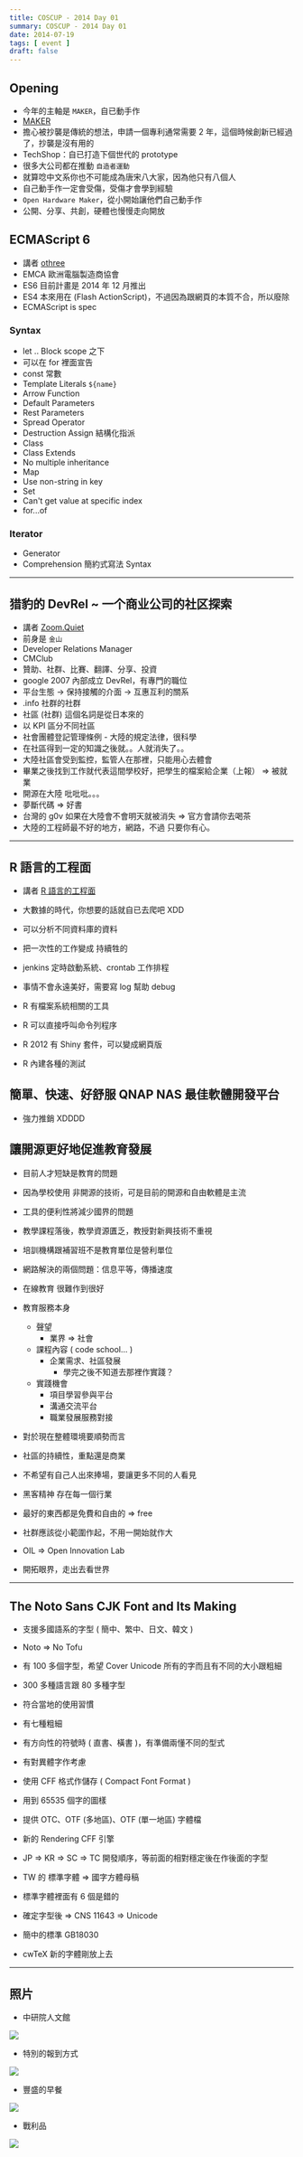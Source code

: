 ```yaml
---
title: COSCUP - 2014 Day 01
summary: COSCUP - 2014 Day 01
date: 2014-07-19
tags: [ event ]
draft: false
---
```


## Opening

- 今年的主軸是 `MAKER`，自已動手作 
- [MAKER](http://makerthemovie.com/chinese/)
- 擔心被抄襲是傳統的想法，申請一個專利通常需要 2 年，這個時候創新已經過了，抄襲是沒有用的
- TechShop：自已打造下個世代的 prototype
- 很多大公司都在推動 `自造者運動`
- 就算唸中文系你也不可能成為唐宋八大家，因為他只有八個人
- 自己動手作一定會受傷，受傷才會學到經驗
- `Open Hardware Maker`，從小開始讓他們自己動手作
- 公開、分享、共創，硬體也慢慢走向開放

## ECMAScript 6

- 講者 [othree](https://blog.othree.net/)
- EMCA 歐洲電腦製造商協會
- ES6 目前計畫是 2014 年 12 月推出
- ES4 本來用在 (Flash ActionScript)，不過因為跟網頁的本質不合，所以廢除
- ECMAScript is spec

### Syntax

- let .. Block scope 之下
- 可以在 for 裡面宣告
- const 常數
- Template Literals `${name}`
- Arrow Function
- Default Parameters
- Rest Parameters
- Spread Operator
- Destruction Assign 結構化指派
- Class
- Class Extends
- No multiple inheritance
- Map
- Use non-string in key
- Set
- Can't get value at specific index
- for...of

### Iterator

- Generator
- Comprehension 簡約式寫法 Syntax

---

## 猎豹的 DevRel ~ 一个商业公司的社区探索

- 講者 [Zoom.Quiet](http://s5.zoomquiet.io/140703-deverl4cmcm)
- 前身是 `金山`
- Developer Relations Manager
- CMClub
- 贊助、社群、比賽、翻譯、分享、投資
- google 2007 內部成立 DevRel，有專門的職位
- 平台生態 -> 保持接觸的介面 -> 互惠互利的關系
- .info 社群的社群
- 社區 (社群) 這個名詞是從日本來的
- 以 KPI 區分不同社區
- 社會團體登記管理條例 - 大陸的規定法律，很科學
- 在社區得到一定的知識之後就。。人就消失了。。
- 大陸社區會受到監控，監管人在那裡，只能用心去體會
- 畢業之後找到工作就代表這間學校好，把學生的檔案給企業（上報） => 被就業
- 開源在大陸 吡吡吡。。。
- 夢斷代碼 => 好書
- 台灣的 g0v 如果在大陸會不會明天就被消失 => 官方會請你去喝茶
- 大陸的工程師最不好的地方，網路，不過 只要你有心。

---

## R 語言的工程面

- 講者 [R 語言的工程面](http://wush978.github.io/REngineering/#1)

- 大數據的時代，你想要的話就自已去爬吧 XDD

- 可以分析不同資料庫的資料

- 把一次性的工作變成 持續牲的

- jenkins 定時啟動系統、crontab 工作排程

- 事情不會永遠美好，需要寫 log 幫助 debug

- R 有檔案系統相關的工具

- R 可以直接呼叫命令列程序

- R 2012 有 Shiny 套件，可以變成網頁版

- R 內建各種的測試

## 簡單、快速、好舒服 QNAP NAS 最佳軟體開發平台

- 強力推銷 XDDDD

## 讓開源更好地促進教育發展

- 目前人才短缺是教育的問題

- 因為學校使用 非開源的技術，可是目前的開源和自由軟體是主流

- 工具的便利性將減少國界的問題

- 教學課程落後，教學資源匱乏，教授對新興技術不重視

- 培訓機構跟補習班不是教育單位是營利單位

- 網路解決的兩個問題：信息平等，傳播速度

- 在線教育 很難作到很好

- 教育服務本身
    - 聲望
        - 業界 => 社會
    - 課程內容 ( code school... )
        - 企業需求、社區發展
            - 學完之後不知道去那裡作實踐？
    - 實踐機會
        - 項目學習參與平台
        - 溝通交流平台
        - 職業發展服務對接

- 對於現在整體環境要順勢而言

- 社區的持續性，重點還是商業

- 不希望有自己人出來捧場，要讓更多不同的人看見

- 黑客精神 存在每一個行業

- 最好的東西都是免費和自由的 => free

- 社群應該從小範圍作起，不用一開始就作大

- OIL => Open Innovation Lab

- 開拓眼界，走出去看世界

---

## The Noto Sans CJK Font and Its Making

- 支援多國語系的字型 ( 簡中、繁中、日文、韓文 )

- Noto => No Tofu

- 有 100 多個字型，希望 Cover Unicode 所有的字而且有不同的大小跟粗細

- 300 多種語言跟 80 多種字型

- 符合當地的使用習慣

- 有七種粗細

- 有方向性的符號時 ( 直書、橫書 )，有準備兩懂不同的型式

- 有對異體字作考慮

- 使用 CFF 格式作儲存 ( Compact Font Format )

- 用到 65535 個字的圖樣

- 提供 OTC、OTF (多地區)、OTF (單一地區) 字體檔

- 新的 Rendering CFF 引擎

- JP => KR => SC => TC 開發順序，等前面的相對穩定後在作後面的字型

- TW 的 標準字體 => 國字方體母稿

- 標準字體裡面有 6 個是錯的

- 確定字型後 => CNS 11643 => Unicode

- 簡中的標準 GB18030

- cwTeX 新的字體剛放上去

---

## 照片

- 中研院人文館

![](/static/images/2014/2014-coscup-day-01/01.webp)

- 特別的報到方式

![](/static/images/2014/2014-coscup-day-01/02.webp)

- 豐盛的早餐

![](/static/images/2014/2014-coscup-day-01/03.webp)

- 戰利品

![](/static/images/2014/2014-coscup-day-01/04.webp)